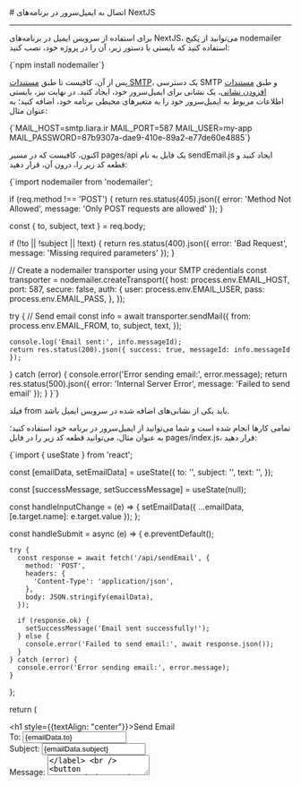 
<Layout>
# اتصال به ایمیل‌سرور در برنامه‌های NextJS
<hr className="mb-2" />

برای استفاده از سرویس ایمیل در برنامه‌های NextJS، می‌توانید از 
پکیج nodemailer استفاده کنید که بایستی با دستور زیر، آن را در پروژه خود، نصب کنید:

<div className="h-2" />
<div dir='ltr'>
    <Highlight className="bash">
        {`npm install nodemailer`}
    </Highlight>
</div>
<div className="h-2" />

پس از آن، کافیست تا طبق <a href="../add-smtp-user" className="blue-link">مستندات SMTP</a>، یک دسترسی SMTP و طبق <a href="../add-account" className="blue-link">مستندات افزودن نشانی</a>، یک نشانی برای ایمیل‌سرور خود، ایجاد کنید.
در نهایت نیز، بایستی 
اطلاعات مربوط به ایمیل‌سرور خود را 
به متغیرهای محیطی برنامه خود، اضافه کنید؛ به عنوان مثال:

<div className="h-2" />
<div dir='ltr'>
    <Highlight className="bash">
        {`MAIL_HOST=smtp.liara.ir
MAIL_PORT=587
MAIL_USER=my-app
MAIL_PASSWORD=87b9307a-dae9-410e-89a2-e77de60e4885`}
    </Highlight>
</div>
<div className="h-2" />

اکنون، کافیست که در مسیر 
<Important>pages/api</Important> یک فایل به نام <Important>sendEmail.js</Important> ایجاد کنید و قطعه کد زیر را، درون آن، قرار دهید:

<div className="h-2" />
<div dir='ltr'>
    <Highlight className="bash">
        {`import nodemailer from 'nodemailer';

  if (req.method !== 'POST') {
    return res.status(405).json({ error: 'Method Not Allowed', message: 'Only POST requests are allowed' });
  }

  const { to, subject, text } = req.body;

  if (!to || !subject || !text) {
    return res.status(400).json({ error: 'Bad Request', message: 'Missing required parameters' });
  }

  // Create a nodemailer transporter using your SMTP credentials
  const transporter = nodemailer.createTransport({
    host: process.env.EMAIL_HOST,
    port: 587,
    secure: false,
    auth: {
      user: process.env.EMAIL_USER,
      pass: process.env.EMAIL_PASS,
    },
  });

  try {
    // Send email
    const info = await transporter.sendMail({
      from: process.env.EMAIL_FROM,
      to,
      subject,
      text,
    });

    console.log('Email sent:', info.messageId);
    return res.status(200).json({ success: true, messageId: info.messageId });
  } catch (error) {
    console.error('Error sending email:', error.message);
    return res.status(500).json({ error: 'Internal Server Error', message: 'Failed to send email' });
  }
}`}
    </Highlight>
</div>
<div className="h-2" />
<Alert variant='info'>
<p>
فیلد <Important>from</Important> باید یکی از نشانی‌های اضافه شده در سرویس ایمیل باشد.
</p>
</Alert>

تمامی کارها انجام شده است و شما می‌توانید از ایمیل‌سرور در برنامه خود استفاده کنید؛ به عنوان مثال، می‌توانید
قطعه کد زیر را در فایل <Important>pages/index.js</Important>، قرار دهید:
<div className="h-2" />
<div dir='ltr'>
    <Highlight className="js">
        {`import { useState } from 'react';

  const [emailData, setEmailData] = useState({
    to: '',
    subject: '',
    text: '',
  });

  const [successMessage, setSuccessMessage] = useState(null);

  const handleInputChange = (e) => {
    setEmailData({ ...emailData, [e.target.name]: e.target.value });
  };

  const handleSubmit = async (e) => {
    e.preventDefault();

    try {
      const response = await fetch('/api/sendEmail', {
        method: 'POST',
        headers: {
          'Content-Type': 'application/json',
        },
        body: JSON.stringify(emailData),
      });

      if (response.ok) {
        setSuccessMessage('Email sent successfully!');
      } else {
        console.error('Failed to send email:', await response.json());
      }
    } catch (error) {
      console.error('Error sending email:', error.message);
    }
  };

  return (
    <div>
      <h1 style={{textAlign: "center"}}>Send Email</h1>
      <form onSubmit={handleSubmit}>
        <label>
          To:
          <input type="email" name="to" value={emailData.to} onChange={handleInputChange} required />
        </label>
        <br />
        <label>
          Subject:
          <input type="text" name="subject" value={emailData.subject} onChange={handleInputChange} required />
        </label>
        <br />
        <label>
          Message:
          <textarea name="text" value={emailData.text} onChange={handleInputChange} required />
        </label>
        <br />
        <button type="submit">Send Email</button>
      </form>

      {successMessage && <p style={{ color: 'green', textAlign: 'center', marginTop: '10px' }}>{successMessage}</p>}
    </div>
  );
}`}
    </Highlight>
</div>
<div className="h-2" />

</Layout>